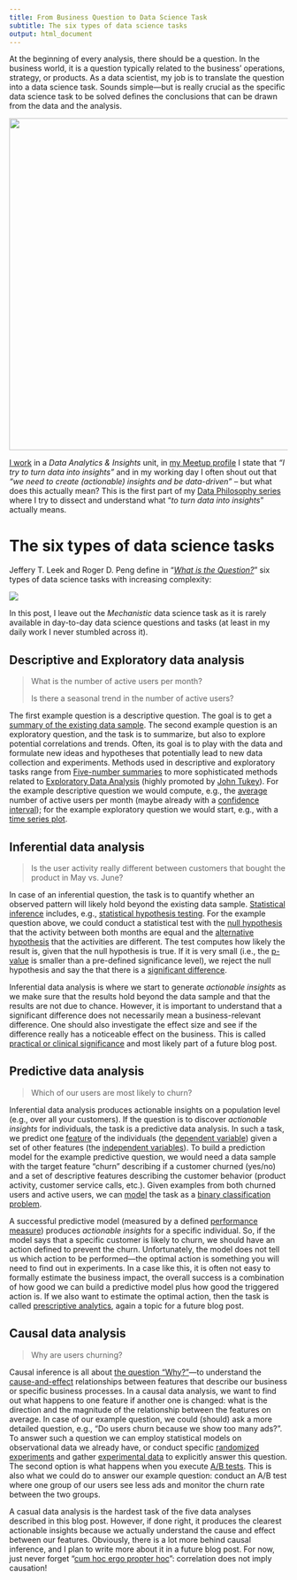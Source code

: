 ```yaml
---
title: From Business Question to Data Science Task
subtitle: The six types of data science tasks
output: html_document
---
```


At the beginning of every analysis, there should be a question. In the
business world, it is a question typically related to
the business' operations, strategy, or products. As a data scientist,
my job is to translate the question into a data science task. 
Sounds simple---but is really crucial as the specific data science task
to be solved defines the conclusions that can be drawn from the data
and the analysis.

<img src="_figs/data-science-question.png" width="600px" />

[I work](https://www.linkedin.com/in/mjaeugster/) in a *Data Analytics & Insights* unit,
in 
[my Meetup profile](https://www.meetup.com/4laendereck-Data-Science-Meetup/members/209552468/)
I state that *"I try to turn data into insights"* and in my working
day I often shout out that *"we need to create (actionable) insights and
be data-driven"* -- but what does this actually mean? This is the first 
part of my 
[Data Philosophy series](https://medium.com/@mjaeugster/data-philosophy-4522529ac213)
where I try to
dissect and understand what "*to turn data into insights*" actually 
means. 


# The six types of data science tasks

Jeffery T. Leek and Roger D. Peng define in 
"[*What is the Question?*](https://www.d.umn.edu/~kgilbert/ened5560-1/The%20Research%20Question-2015-Leek-1314-5.pdf)"
six types of data science tasks with increasing complexity:

<img src="_figs/data-science-tasks.png" />

In this post, I leave out the *Mechanistic* data science task as it is
rarely available in day-to-day data science questions and tasks (at least
in my daily work I never stumbled across it).


## Descriptive and Exploratory data analysis

> What is the number of active users per month?
>
> Is there a seasonal trend in the number of active users?

The first example question is a descriptive question. The goal is to get a
[summary of the existing data sample](https://en.wikipedia.org/wiki/Descriptive_statistics).
The second example question is an exploratory question, and the task is
to summarize, but also to explore potential correlations and trends. 
Often, its goal is to play with the data and formulate new ideas and 
hypotheses that potentially lead to new data collection and experiments.
Methods used in descriptive and exploratory tasks range from
[Five-number summaries](https://en.wikipedia.org/wiki/Five-number_summary)
to more sophisticated methods related to 
[Exploratory Data Analysis](https://en.wikipedia.org/wiki/Exploratory_data_analysis)
(highly promoted by [John Tukey](https://en.wikipedia.org/wiki/John_Tukey)).
For the example descriptive question we would compute, e.g., the 
[average](https://en.wikipedia.org/wiki/Average)
number of active users per month (maybe already with a 
[confidence interval](https://en.wikipedia.org/wiki/Confidence_interval)); 
for the example exploratory question we would start, e.g., with a
[time series plot](https://blog.socialcops.com/academy/resources/visualizing-time-series-data/).


## Inferential data analysis

> Is the user activity really different 
> between customers that bought the product in May vs. June?

In case of an inferential question, the task is to quantify whether an
observed pattern will likely hold beyond the existing data sample. 
[Statistical inference](https://en.wikipedia.org/wiki/Statistical_inference)
includes, e.g., [statistical hypothesis testing](https://en.wikipedia.org/wiki/Statistical_hypothesis_testing).
For the example question above, we could conduct a statistical test with the
[null hypothesis](https://en.wikipedia.org/wiki/Null_hypothesis) that 
the activity between both months are equal and the 
[alternative hypothesis](https://en.wikipedia.org/wiki/Alternative_hypothesis) 
that the activities are different. The test computes how likely the result is, 
given that the null hypothesis is true. If it is very small (i.e., the
[p-value](https://en.wikipedia.org/wiki/P-value) is smaller than a
pre-defined significance level), we
reject the null hypothesis and say the that there is a [significant
difference](https://en.wikipedia.org/wiki/Statistical_significance).

Inferential data analysis is where we start to generate 
*actionable insights* as we make sure that the results hold beyond the
data sample and that the results are not due to chance. However, it is important to 
understand that a significant difference does not 
necessarily mean a business-relevant difference. One should also investigate
the effect size and see if the difference really has a 
noticeable effect on the business. This is called [practical or 
clinical significance](https://en.wikipedia.org/wiki/Clinical_significance)
and most likely part of a future blog post.


## Predictive data analysis

> Which of our users are most likely to churn?

Inferential data analysis produces actionable insights on a population
level (e.g., over all your customers). If the question is to discover 
*actionable insights* for individuals, the task is a predictive data
analysis. In such a task, we predict one [feature](https://en.wikipedia.org/wiki/Feature_(machine_learning)) 
of the individuals (the [dependent variable](https://en.wikipedia.org/wiki/Dependent_and_independent_variables))
given a set of other features (the [independent variables](https://en.wikipedia.org/wiki/Dependent_and_independent_variables)).
To build a prediction model for the example predictive question, we
would need a data sample with the target feature "churn" describing if a customer 
churned (yes/no) and a set of descriptive features describing the 
customer behavior (product activity, customer service calls, etc.).
Given examples from both churned users and active users, we can [model](https://en.wikipedia.org/wiki/Predictive_modelling)
the task as a 
[binary classification problem](https://en.wikipedia.org/wiki/Binary_classification).

A successful predictive model (measured by a defined [performance measure](https://en.wikipedia.org/wiki/Sensitivity_and_specificity))
produces *actionable insights* for a specific
individual. So, if the model says that a specific customer is likely
to churn, we should have an action defined to prevent the churn. Unfortunately,
the model does not tell us which action to be performed---the optimal
action is something you will need to find out in experiments. 
In a case like this, it is often not easy to formally estimate the business
impact, the overall success is a combination of how good we can build a 
predictive model plus how good the triggered action is. If we also 
want to estimate the optimal action, then the task is called
[prescriptive analytics](https://en.wikipedia.org/wiki/Prescriptive_analytics),
again a topic for a future blog post.


## Causal data analysis

> Why are users churning?

Causal inference is all about [the question "Why?"](https://www.quantamagazine.org/to-build-truly-intelligent-machines-teach-them-cause-and-effect-20180515/)---to understand the
[cause-and-effect](https://en.wikipedia.org/wiki/Causality)
relationships between features that describe our business or specific
business processes. In a causal data analysis, we want to find out what 
happens to one feature if another one is changed: what is 
the direction and the magnitude of the relationship between the features
on average. In case of our example
question, we could (should) ask a more detailed question, e.g., "Do 
users churn because we show too many ads?". 
To answer such a question we can employ statistical models on observational
data we already have, or conduct specific 
[randomized experiments](https://en.wikipedia.org/wiki/Randomized_experiment) 
and gather 
[experimental data](https://en.wikipedia.org/wiki/Experimental_data)
to explicitly answer this question. The second 
option is what happens when you execute 
[A/B tests](https://en.wikipedia.org/wiki/A/B_testing). This is also
what we could do to answer our example question: conduct an A/B test
where one group of our users see less ads and monitor the churn rate
between the two groups.

A casual data analysis is the hardest task of the five data analyses 
described in this blog post. However, if done right, it produces
the clearest actionable insights because we actually understand
the cause and effect between our features. Obviously, there
is a lot more behind causal inference, and I plan to write more about
it in a future blog post. For now, just never forget
"[cum hoc ergo propter hoc](https://en.wikipedia.org/wiki/Cum_hoc_ergo_propter_hoc)":
correlation does not imply causation!

